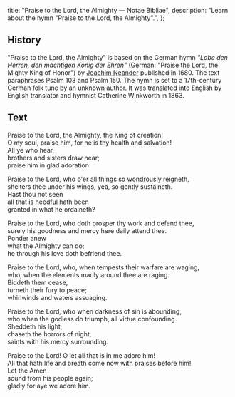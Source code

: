   title: "Praise to the Lord, the Almighty — Notae Bibliae",
  description: "Learn about the hymn \"Praise to the Lord, the Almighty\".",
};

<Initial text="Praise to the Lord, the Almighty" />

## History

"Praise to the Lord, the Almighty" is based on the German hymn *"Lobe den Herren, den mächtigen König der Ehren"* (German: "Praise the Lord, the Mighty King of Honor") by [Joachim Neander](/liturgy/music/composers/joachim-neander) published in 1680. The text paraphrases Psalm 103 and Psalm 150. The hymn is set to a 17th-century German folk tune by an unknown author. It was translated into English by English translator and hymnist Catherine Winkworth in 1863.

## Text

Praise to the Lord, the Almighty, the King of creation!<br/>
O my soul, praise him, for he is thy health and salvation!<br/>
All ye who hear,<br/>
brothers and sisters draw near;<br/>
praise him in glad adoration.

Praise to the Lord, who o'er all things so wondrously reigneth,<br/>
shelters thee under his wings, yea, so gently sustaineth.<br/>
Hast thou not seen<br/>
all that is needful hath been<br/>
granted in what he ordaineth?

Praise to the Lord, who doth prosper thy work and defend thee,<br/>
surely his goodness and mercy here daily attend thee.<br/>
Ponder anew<br/>
what the Almighty can do;<br/>
he through his love doth befriend thee.

Praise to the Lord, who, when tempests their warfare are waging,<br/>
who, when the elements madly around thee are raging.<br/>
Biddeth them cease,<br/>
turneth their fury to peace;<br/>
whirlwinds and waters assuaging.

Praise to the Lord, who when darkness of sin is abounding,<br/>
who when the godless do triumph, all virtue confounding.<br/>
Sheddeth his light,<br/>
chaseth the horrors of night;<br/>
saints with his mercy surrounding.

Praise to the Lord! O let all that is in me adore him!<br/>
All that hath life and breath come now with praises before him!<br/>
Let the Amen<br/>
sound from his people again;<br/>
gladly for aye we adore him.

